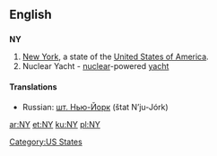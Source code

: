{{see|ny|ný|ný-}}
==English==

==={{abbreviation}}===
'''NY'''

# [[New York]], a state of the [[United States of America]].
# Nuclear Yacht - [[nuclear]]-powered [[yacht]]

====Translations====
{{trans-top|New York State}}
{{trans-mid}}
*Russian: [[шт. Нью-Йорк]] (štat N’ju-Jórk) {{m}}
{{trans-bottom}}

[[Category:US States]]

[[ar:NY]]
[[et:NY]]
[[ku:NY]]
[[pl:NY]]